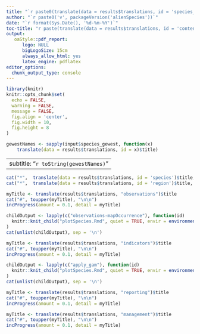 ```yaml
---
title: "`r paste0(translate(data = results$translations, id = 'species_information')$title, ': ', input$species_choice)`" 
author: "`r paste0('v', packageVersion('alienSpecies'))`"
date: "`r format(Sys.Date(), '%d-%m-%Y')`"
toc-title: "r paste(translate(data = results$translations, id = 'contents')$title"
output: 
   oaStyle::pdf_report:
      logo: NULL
      bigLogoSize: 15cm
      always_allow_html: yes
      latex_engine: pdflatex 
editor_options: 
  chunk_output_type: console
---
```


```r
library(knitr)
knitr::opts_chunk$set(
  echo = FALSE,
  warning = FALSE, 
  message = FALSE,
  fig.align = 'center',
  fig.width = 10, 
  fig.height = 8
)

gewestNames <- sapply(input$species_gewest, function(x)
    translate(data = results$translations, id = x)$title) 
```

---
subtitle: "`r toString(gewestNames)`"
---


```r
cat("*",  translate(data = results$translations, id = 'species')$title, ":", input$species_choice, "\n")
cat("*",  translate(data = results$translations, id = 'region')$title, ":", toString(gewestNames), "\n")
```



```r
myTitle <- translate(results$translations, "observations")$title
cat("#", toupper(myTitle), "\n\n") 
incProgress(amount = 0.1, detail = myTitle)

childOutput <- lapply(c("observations-mapOccurrence"), function(id) 
  knitr::knit_child("plotSpecies.Rmd", quiet = TRUE, envir = environment())
)
cat(unlist(childOutput), sep = '\n')
``` 


```r
myTitle <- translate(results$translations, "indicators")$title
cat("#", toupper(myTitle), "\n\n") 
incProgress(amount = 0.1, detail = myTitle)

childOutput <- lapply(c("apply_gam"), function(id) 
  knitr::knit_child("plotSpecies.Rmd", quiet = TRUE, envir = environment())
)
cat(unlist(childOutput), sep = '\n')
``` 


```r
myTitle <- translate(results$translations, "reporting")$title
cat("#", toupper(myTitle), "\n\n") 
incProgress(amount = 0.1, detail = myTitle)

``` 


```r
myTitle <- translate(results$translations, "management")$title
cat("#", toupper(myTitle), "\n\n") 
incProgress(amount = 0.1, detail = myTitle)

``` 


